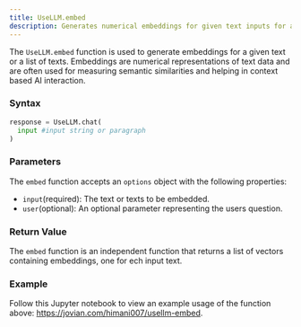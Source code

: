 ```yaml
---
title: UseLLM.embed
description: Generates numerical embeddings for given text inputs for allowing context-sensitive AI interactions.
---
```


The `UseLLM.embed` function is used to generate embeddings for a given text or a list of texts. Embeddings are numerical representations of text data and are often used for measuring semantic similarities and helping in context based AI interaction.

### Syntax

```Python
response = UseLLM.chat(
  input #input string or paragraph
)
```

### Parameters

The `embed` function accepts an `options` object with the following properties:

- `input`(required):  The text or texts to be embedded.
- `user`(optional): An optional parameter representing the users question.


### Return Value

The `embed` function is an independent function that returns a list of vectors containing embeddings, one for ech input text.

### Example

Follow this Jupyter notebook to view an example usage of the function above: https://jovian.com/himani007/usellm-embed.
